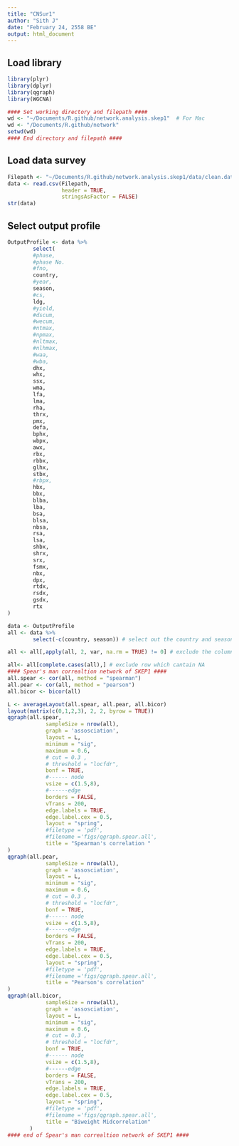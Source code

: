 ```yaml
---
title: "CNSur1"
author: "Sith J"
date: "February 24, 2558 BE"
output: html_document
---
```


## Load library
```r
library(plyr)
library(dplyr)
library(qgraph)
library(WGCNA)
```

```r
#### Set working directory and filepath ####
wd <- "~/Documents/R.github/network.analysis.skep1"  # For Mac
wd <- "/Documents/R.github/network"
setwd(wd)
#### End directory and filepath ####
```

## Load data survey
```r
Filepath <- "~/Documents/R.github/network.analysis.skep1/data/clean.data.csv" 
data <- read.csv(Filepath, 
                 header = TRUE,
                 stringsAsFactor = FALSE)
str(data)
```

## Select output profile
```r
OutputProfile <- data %>% 
        select(
        #phase, 
        #phase No. 
        #fno, 
        country, 
        #year, 
        season,
        #cs,      
        ldg,  
        #yield,
        #dscum, 
        #wecum,   
        #ntmax, 
        #npmax,    
        #nltmax,  
        #nlhmax,  
        #waa,      
        #wba,   
        dhx,  
        whx,     
        ssx,  
        wma, 
        lfa,
        lma,   
        rha, 
        thrx,    
        pmx,    
        defa,
        bphx,   
        wbpx,
        awx, 
        rbx,   
        rbbx,  
        glhx, 
        stbx,
        #rbpx,  
        hbx,  
        bbx,    
        blba,    
        lba,    
        bsa,    
        blsa,  
        nbsa,  
        rsa,   
        lsa,    
        shbx,  
        shrx,    
        srx,    
        fsmx,   
        nbx,   
        dpx,    
        rtdx,  
        rsdx,
        gsdx,   
        rtx 
) 
```

```r
data <- OutputProfile
all <- data %>% 
        select(-c(country, season)) # select out the country and season column

all <- all[,apply(all, 2, var, na.rm = TRUE) != 0] # exclude the column with variation = 0

all<- all[complete.cases(all),] # exclude row which cantain NA
#### Spear's man correaltion network of SKEP1 ####
all.spear <- cor(all, method = "spearman")
all.pear <- cor(all, method = "pearson")
all.bicor <- bicor(all)

L <- averageLayout(all.spear, all.pear, all.bicor)
layout(matrix(c(0,1,2,3), 2, 2, byrow = TRUE))
qgraph(all.spear,
            sampleSize = nrow(all),
            graph = 'assosciation',
            layout = L,
            minimum = "sig",
            maximum = 0.6,
            # cut = 0.3 ,
            # threshold = "locfdr",
            bonf = TRUE,
            #------ node
            vsize = c(1.5,8),
            #------edge
            borders = FALSE,
            vTrans = 200,
            edge.labels = TRUE,
            edge.label.cex = 0.5,
            layout = "spring",
            #filetype = 'pdf',
            #filename ='figs/qgraph.spear.all',
            title = "Spearman's correlation "
)
qgraph(all.pear,
            sampleSize = nrow(all),
            graph = 'assosciation',
            layout = L,
            minimum = "sig",
            maximum = 0.6,
            # cut = 0.3 ,
            # threshold = "locfdr",
            bonf = TRUE,
            #------ node
            vsize = c(1.5,8),
            #------edge
            borders = FALSE,
            vTrans = 200,
            edge.labels = TRUE,
            edge.label.cex = 0.5,
            layout = "spring",
            #filetype = 'pdf',
            #filename ='figs/qgraph.spear.all',
            title = "Pearson's correlation"
)
qgraph(all.bicor,
            sampleSize = nrow(all),
            graph = 'assosciation',
            layout = L,
            minimum = "sig",
            maximum = 0.6,
            # cut = 0.3 ,
            # threshold = "locfdr",
            bonf = TRUE,
            #------ node
            vsize = c(1.5,8),
            #------edge
            borders = FALSE,
            vTrans = 200,
            edge.labels = TRUE,
            edge.label.cex = 0.5,
            layout = "spring",
            #filetype = 'pdf',
            #filename ='figs/qgraph.spear.all',
            title = "Biweight Midcorrelation"
       )
#### end of Spear's man correaltion network of SKEP1 ####
```

